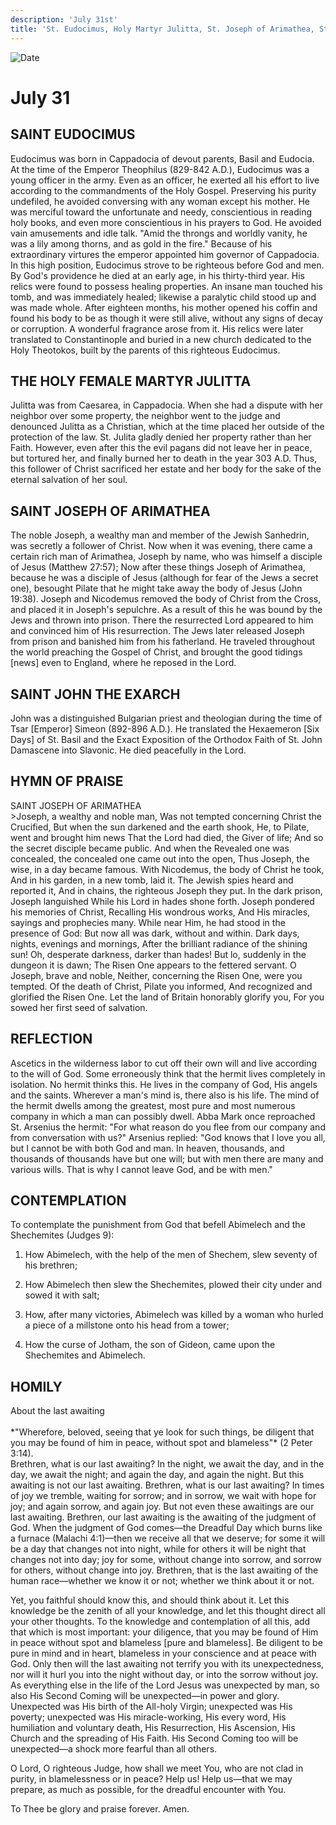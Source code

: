 ```yaml
---
description: 'July 31st'
title: 'St. Eudocimus, Holy Martyr Julitta, St. Joseph of Arimathea, St. John the Exarch'
---
```


<CustomPaginator />
<RunningHead />

<Image src="/title-imprint.png" height={68} width={50} alt="Date" className="title-imprint"/>

# <div id="date">July <Image className="four-dot" src="/four-dot.png" height={15} width={15} alt="" />31</div>

## SAINT EUDOCIMUS

Eudocimus was born in Cappadocia of devout parents, Basil and Eudocia. At the time of the Emperor Theophilus (829-842 A.D.), Eudocimus was a young officer in the army. Even as an officer, he exerted all his effort to live according to the commandments of the Holy Gospel. Preserving his purity undefiled, he avoided conversing with any woman except his mother. He was merciful toward the unfortunate and needy, conscientious in reading holy books, and even more conscientious in his prayers to God. He avoided vain amusements and idle talk. "Amid the throngs and worldly vanity, he was a lily among thorns, and as gold in the fire." Because of his extraordinary virtures the emperor appointed him governor of Cappadocia. In this high position, Eudocimus strove to be righteous before God and men. By God's providence he died at an early age, in his thirty-third year. His relics were found to possess healing properties. An insane man touched his tomb, and was immediately healed; likewise a paralytic child stood up and was made whole. After eighteen months, his mother opened his coffin and found his body to be as though it were still alive, without any signs of decay or corruption. A wonderful fragrance arose from it. His relics were later translated to Constantinople and buried in a new church dedicated to the Holy Theotokos, built by the parents of this righteous Eudocimus.

## THE HOLY FEMALE MARTYR JULITTA

Julitta was from Caesarea, in Cappadocia. When she had a dispute with her neighbor over some property, the neighbor went to the judge and denounced Julitta as a Christian, which at the time placed her outside of the protection of the law. St. Julita gladly denied her property rather than her Faith. However, even after this the evil pagans did not leave her in peace, but tortured her, and finally burned her to death in the year 303 A.D. Thus, this follower of Christ sacrificed her estate and her body for the sake of the eternal salvation of her soul.

## SAINT JOSEPH OF ARIMATHEA

The noble Joseph, a wealthy man and member of the Jewish Sanhedrin, was secretly a follower of Christ. Now when it was evening, there came a certain rich man of Arimathea, Joseph by name, who was himself a disciple of Jesus (Matthew 27:57); Now after these things Joseph of Arimathea, because he was a disciple of Jesus (although for fear of the Jews a secret one), besought Pilate that he might take away the body of Jesus (John 19:38). Joseph and Nicodemus removed the body of Christ from the Cross, and placed it in Joseph's sepulchre. As a result of this he was bound by the Jews and thrown into prison. There the resurrected Lord appeared to him and convinced him of His resurrection. The Jews later released Joseph from prison and banished him from his fatherland. He traveled throughout the world preaching the Gospel of Christ, and brought the good tidings [news] even to England, where he reposed in the Lord.

## SAINT JOHN THE EXARCH

John was a distinguished Bulgarian priest and theologian during the time of Tsar [Emperor] Simeon (892-896 A.D.). He translated the Hexaemeron [Six Days] of St. Basil and the Exact Exposition of the Orthodox Faith of St. John Damascene into Slavonic. He died peacefully in the Lord.


## HYMN OF PRAISE
<div style={{textAlign:'center', color:'crimson', fontWeight:'bold'}}>
SAINT JOSEPH OF ARIMATHEA
</div>
>Joseph, a wealthy and noble man,  
Was not tempted concerning Christ the Crucified,  
But when the sun darkened and the earth shook,  
He, to Pilate, went and brought him news  
That the Lord had died, the Giver of life;  
And so the secret disciple became public.  
And when the Revealed one was concealed, the concealed one came out into the open,  
Thus Joseph, the wise, in a day became famous.  
With Nicodemus, the body of Christ he took,  
And in his garden, in a new tomb, laid it.  
The Jewish spies heard and reported it,  
And in chains, the righteous Joseph they put.  
In the dark prison, Joseph languished  
While his Lord in hades shone forth.  
Joseph pondered his memories of Christ,  
Recalling His wondrous works,  
And His miracles, sayings and prophecies many.  
While near Him, he had stood in the presence of God:  
But now all was dark, without and within.  
Dark days, nights, evenings and mornings,  
After the brilliant radiance of the shining sun!  
Oh, desperate darkness, darker than hades!  
But lo, suddenly in the dungeon it is dawn;  
The Risen One appears to the fettered servant.  
O Joseph, brave and noble,  
Neither, concerning the Risen One, were you tempted.  
Of the death of Christ, Pilate you informed,  
And recognized and glorified the Risen One.  
Let the land of Britain honorably glorify you,  
For you sowed her first seed of salvation.  


## REFLECTION

Ascetics in the wilderness labor to cut off their own will and live according to the will of God. Some erroneously think that the hermit lives completely in isolation. No hermit thinks this. He lives in the company of God, His angels and the saints. Wherever a man's mind is, there also is his life. The mind of the hermit dwells among the greatest, most pure and most numerous company in which a man can possibly dwell. Abba Mark once reproached St. Arsenius the hermit: "For what reason do you flee from our company and from conversation with us?" Arsenius replied: "God knows that I love you all, but I cannot be with both God and man. In heaven, thousands, and thousands of thousands have but one will; but with men there are many and various wills. That is why I cannot leave God, and be with men."


## CONTEMPLATION

To contemplate the punishment from God that befell Abimelech and the Shechemites (Judges 9):

1. How Abimelech, with the help of the men of Shechem, slew seventy of his brethren;

2. How Abimelech then slew the Shechemites, plowed their city under and sowed it with salt;

3. How, after many victories, Abimelech was killed by a woman who hurled a piece of a millstone onto his head from a tower;

4. How the curse of Jotham, the son of Gideon, came upon the Shechemites and Abimelech.


## HOMILY
<div style={{textAlign:'center', color:'crimson', fontWeight:'bold'}}>
About the last awaiting
</div>
<br />
<div style={{textAlign:'right'}}>
*"Wherefore, beloved, seeing that ye look for such things, be diligent that you may be found of him in peace, without spot and blameless"* (2 Peter 3:14).
</div>
Brethren, what is our last awaiting? In the night, we await the day, and in the day, we await the night; and again the day, and again the night. But this awaiting is not our last awaiting. Brethren, what is our last awaiting? In times of joy we tremble, waiting for sorrow; and in sorrow, we wait with hope for joy; and again sorrow, and again joy. But not even these awaitings are our last awaiting. Brethren, our last awaiting is the awaiting of the judgment of God. When the judgment of God comes—the Dreadful Day which burns like a furnace (Malachi 4:1)—then we receive all that we deserve; for some it will be a day that changes not into night, while for others it will be night that changes not into day; joy for some, without change into sorrow, and sorrow for others, without change into joy. Brethren, that is the last awaiting of the human race—whether we know it or not; whether we think about it or not.

Yet, you faithful should know this, and should think about it. Let this knowledge be the zenith of all your knowledge, and let this thought direct all your other thoughts. To the knowledge and contemplation of all this, add that which is most important: your diligence, that you may be found of Him in peace without spot and blameless [pure and blameless]. Be diligent to be pure in mind and in heart, blameless in your conscience and at peace with God. Only then will the last awaiting not terrify you with its unexpectedness, nor will it hurl you into the night without day, or into the sorrow without joy. As everything else in the life of the Lord Jesus was unexpected by man, so also His Second Coming will be unexpected—in power and glory. Unexpected was His birth of the All-holy Virgin; unexpected was His poverty; unexpected was His miracle-working, His every word, His humiliation and voluntary death, His Resurrection, His Ascension, His Church and the spreading of His Faith. His Second Coming too will be unexpected—a shock more fearful than all others.

O Lord, O righteous Judge, how shall we meet You, who are not clad in purity, in blamelessness or in peace? Help us! Help us—that we may prepare, as much as possible, for the dreadful encounter with You.

To Thee be glory and praise forever. Amen.